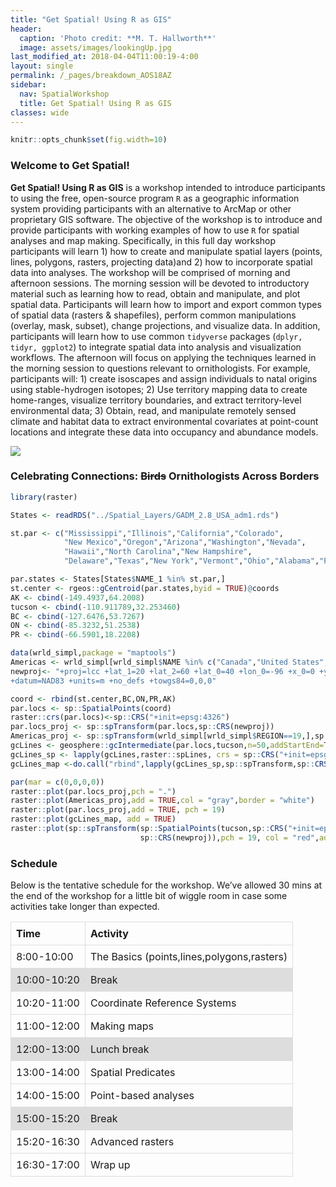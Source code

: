 ```yaml
---
title: "Get Spatial! Using R as GIS"
header:
  caption: 'Photo credit: **M. T. Hallworth**'
  image: assets/images/lookingUp.jpg
last_modified_at: 2018-04-04T11:00:19-4:00
layout: single
permalink: /_pages/breakdown_AOS18AZ
sidebar:
  nav: SpatialWorkshop
  title: Get Spatial! Using R as GIS
classes: wide
---
```


```r
knitr::opts_chunk$set(fig.width=10)
```
### Welcome to Get Spatial! 

<b>Get Spatial! Using R as GIS</b> is a workshop intended to introduce participants to using the free, open-source program <code>R</code> as a geographic information system providing participants with an alternative to ArcMap or other proprietary GIS software. The objective of the workshop is to introduce and provide participants with working examples of how to use <code>R</code> for spatial analyses and map making. Specifically, in this full day workshop participants will learn 1) how to create and manipulate spatial layers (points, lines, polygons, rasters, projecting data)and 2) how to incorporate spatial data into analyses. The workshop will be comprised of morning and afternoon sessions. The morning session will be devoted to introductory material such as learning how to read, obtain and manipulate, and plot spatial data. Participants will learn how to import and export common types of spatial data (rasters & shapefiles), perform common manipulations (overlay, mask, subset), change projections, and visualize data. In addition, participants will learn how to use common <code>tidyverse</code> packages (<code>dplyr, tidyr, ggplot2</code>) to integrate spatial data into analysis and visualization workflows. The afternoon will focus on applying the techniques learned in the morning session to questions relevant to ornithologists. For example, participants will: 1) create isoscapes and assign individuals to natal origins using stable-hydrogen isotopes; 2) Use territory mapping data to create home-ranges, visualize territory boundaries, and extract territory-level environmental data; 3) Obtain, read, and manipulate remotely sensed climate and habitat data to extract environmental covariates at point-count locations and integrate these data into occupancy and abundance models. 

<img src="https://amornithmeeting.files.wordpress.com/2017/08/aos-2018-logo-hashtag.jpg?w=1024&h=721">

### Celebrating Connections: <s>Birds</s> Ornithologists Across Borders
```r
library(raster)

States <- readRDS("../Spatial_Layers/GADM_2.8_USA_adm1.rds") 

st.par <- c("Mississippi","Illinois","California","Colorado",
            "New Mexico","Oregon","Arizona","Washington","Nevada",
            "Hawaii","North Carolina","New Hampshire",
            "Delaware","Texas","New York","Vermont","Ohio","Alabama","Pennsylvania")

par.states <- States[States$NAME_1 %in% st.par,]
st.center <- rgeos::gCentroid(par.states,byid = TRUE)@coords
AK <- cbind(-149.4937,64.2008)
tucson <- cbind(-110.911789,32.253460)
BC <- cbind(-127.6476,53.7267)
ON <- cbind(-85.3232,51.2538)
PR <- cbind(-66.5901,18.2208)

data(wrld_simpl,package = "maptools")
Americas <- wrld_simpl[wrld_simpl$NAME %in% c("Canada","United States","Puerto Rico","Mexico"),]
newproj<- "+proj=lcc +lat_1=20 +lat_2=60 +lat_0=40 +lon_0=-96 +x_0=0 +y_0=0 +ellps=GRS80
+datum=NAD83 +units=m +no_defs +towgs84=0,0,0"

coord <- rbind(st.center,BC,ON,PR,AK)
par.locs <- sp::SpatialPoints(coord)
raster::crs(par.locs)<-sp::CRS("+init=epsg:4326")
par.locs_proj <- sp::spTransform(par.locs,sp::CRS(newproj))
Americas_proj <- sp::spTransform(wrld_simpl[wrld_simpl$REGION==19,],sp::CRS(newproj))
gcLines <- geosphere::gcIntermediate(par.locs,tucson,n=50,addStartEnd=TRUE)
gcLines_sp <- lapply(gcLines,raster::spLines, crs = sp::CRS("+init=epsg:4326"))
gcLines_map <-do.call("rbind",lapply(gcLines_sp,sp::spTransform,sp::CRS(newproj)))

par(mar = c(0,0,0,0))
raster::plot(par.locs_proj,pch = ".")
raster::plot(Americas_proj,add = TRUE,col = "gray",border = "white")
raster::plot(par.locs_proj,add = TRUE, pch = 19)
raster::plot(gcLines_map, add = TRUE)
raster::plot(sp::spTransform(sp::SpatialPoints(tucson,sp::CRS("+init=epsg:4326")),
                             sp::CRS(newproj)),pch = 19, col = "red",add =TRUE)
```

<style>
td, th {
    border: 1px solid #dddddd;
    text-align: left;
    padding: 8px;
}
</style>
### Schedule
Below is the tentative schedule for the workshop. We've allowed 30 mins at the end of the workshop for a little bit of wiggle room in case some activities take longer than expected. <br>

<table style="font-family=arial,sans-serif; border-collapse=collapse; width=60%; align="left";">
<tr><th>Time</th><th>Activity</th></tr>
<tr><td>8:00-10:00</td><td>The Basics (points,lines,polygons,rasters)</td></tr>
<tr style="background-color:#dddddd"><td>10:00-10:20</td><td>Break</td></tr>
<tr><td>10:20-11:00</td><td>Coordinate Reference Systems</td></tr>
<tr><td>11:00-12:00</td><td>Making maps</td></tr>
<tr style="background-color:#dddddd"><td>12:00-13:00</td><td>Lunch break</td></tr>
<tr><td>13:00-14:00</td><td>Spatial Predicates</td></tr>
<tr><td>14:00-15:00</td><td>Point-based analyses</td></tr>
<tr style="background-color:#dddddd"><td>15:00-15:20</td><td>Break</td></tr>
<tr><td>15:20-16:30</td><td>Advanced rasters</td></tr>
<tr><td>16:30-17:00</td><td>Wrap up</td></tr>
</table>
